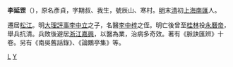 '''李延罡'''（{{bd|?||?||}}），原名彥貞，字期叔、我生，號辰山、寒村。[[明|明]]末[[清|清]]初[[上海|上海]][[南匯|南匯]]人。

遷居[[松江|松江]]。明[[大理評事|大理評事]][[李中立|李中立]]之子，名醫[[李中梓|李中梓]]之侄。明亡後曾至[[桂林|桂林]]投[[永曆帝|永曆帝]]，舉兵抗清。兵敗後避居[[浙江|浙江]][[嘉興|嘉興]]，以醫為業，治病多奇效。著有《脈訣匯辨》十卷。另有《南吳舊話錄》、《論鷴亭集》等。

[[Category:清朝醫學家|L]]
[[Category:李姓|Y]]